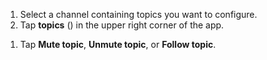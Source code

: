 

<FlattenedSteps>
  <MobileChannels />

  1. Select a channel containing topics you want to configure.
  1. Tap **topics** (<TopicListIcon />)
     in the upper right corner of the app.

  <TopicLongPressMenu />

  1. Tap **Mute topic**, **Unmute topic**, or **Follow topic**.
</FlattenedSteps>
